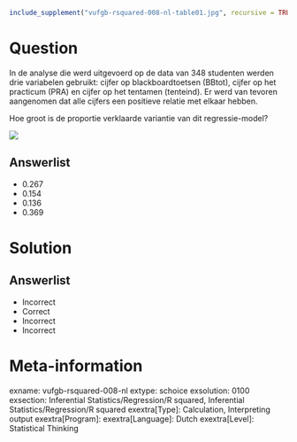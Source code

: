 ```r
include_supplement("vufgb-rsquared-008-nl-table01.jpg", recursive = TRUE)
```

Question
========
  
In de analyse die werd
uitgevoerd op de data van 348 studenten werden drie variabelen gebruikt: cijfer op blackboardtoetsen
(BBtot), cijfer op het practicum (PRA) en cijfer op het tentamen (tenteind). Er werd van tevoren
aangenomen dat alle cijfers een positieve relatie met elkaar hebben.

Hoe groot is de proportie verklaarde variantie van dit regressie-model?

![](vufgb-rsquared-008-nl-table01.jpg)
  
Answerlist
----------
* 0.267
* 0.154
* 0.136
* 0.369

Solution
========

Answerlist
----------
* Incorrect
* Correct
* Incorrect
* Incorrect

Meta-information
================
exname: vufgb-rsquared-008-nl
extype: schoice
exsolution: 0100
exsection: Inferential Statistics/Regression/R squared, Inferential Statistics/Regression/R squared
exextra[Type]: Calculation, Interpreting output
exextra[Program]: 
exextra[Language]: Dutch
exextra[Level]: Statistical Thinking
